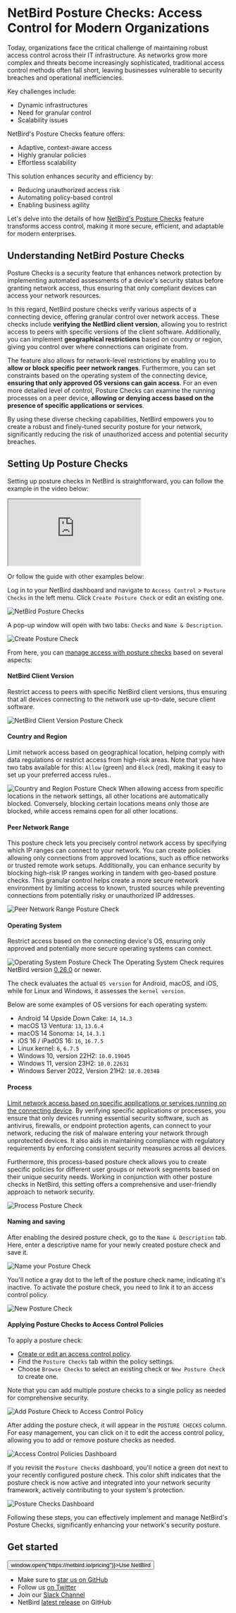 # NetBird Posture Checks: Access Control for Modern Organizations

Today, organizations face the critical challenge of maintaining robust access control across their IT infrastructure. As networks grow more complex and threats become increasingly sophisticated, traditional access control methods often fall short, leaving businesses vulnerable to security breaches and operational inefficiencies.

Key challenges include:

* Dynamic infrastructures
* Need for granular control
* Scalability issues

NetBird's Posture Checks feature offers:

* Adaptive, context-aware access
* Highly granular policies
* Effortless scalability

This solution enhances security and efficiency by:

* Reducing unauthorized access risk
* Automating policy-based control
* Enabling business agility

Let's delve into the details of how [NetBird's Posture Checks](https://docs.netbird.io/how-to/manage-posture-checks) feature transforms access control, making it more secure, efficient, and adaptable for modern enterprises.

## Understanding NetBird Posture Checks

Posture Checks is a security feature that enhances network protection by implementing automated assessments of a device's security status before granting network access, thus ensuring that only compliant devices can access your network resources.

In this regard, NetBird posture checks verify various aspects of a connecting device, offering granular control over network access. These checks include **verifying the NetBird client version**, allowing you to restrict access to peers with specific versions of the client software. Additionally, you can implement **geographical restrictions** based on country or region, giving you control over where connections can originate from.

The feature also allows for network-level restrictions by enabling you to **allow or block specific peer network ranges**. Furthermore, you can set constraints based on the operating system of the connecting device, **ensuring that only approved OS versions can gain access**. For an even more detailed level of control, Posture Checks can examine the running processes on a peer device, **allowing or denying access based on the presence of specific applications or services**.

By using these diverse checking capabilities, NetBird empowers you to create a robust and finely-tuned security posture for your network, significantly reducing the risk of unauthorized access and potential security breaches.

## Setting Up Posture Checks

Setting up posture checks in NetBird is straightforward, you can follow the example in the video below:
<div className="videowrapperadjusted" >
    <iframe  src="https://www.youtube.com/embed/-KlJUBuZrpo" allow="fullscreen;"></iframe>
</div>

Or follow the guide with other examples below:

Log in to your NetBird dashboard and navigate to `Access Control` > `Posture Checks` in the left menu. Click `Create Posture Check` or edit an existing one.

![NetBird Posture Checks](/docs-static/img/how-to-guides/posture-checks/posture-checks-01.png)

A pop-up window will open with two tabs: `Checks` and `Name & Description`.

![Create Posture Check](/docs-static/img/how-to-guides/posture-checks/posture-checks-02.png)

From here, you can [manage access with posture checks](https://docs.netbird.io/how-to/manage-posture-checks) based on several aspects:

#### NetBird Client Version
Restrict access to peers with specific NetBird client versions, thus ensuring that all devices connecting to the network use up-to-date, secure client software.

![NetBird Client Version Posture Check](/docs-static/img/how-to-guides/posture-checks/posture-checks-03.png)

#### Country and Region
Limit network access based on geographical location, helping comply with data regulations or restrict access from high-risk areas. Note that you have two tabs available for this: `Allow` (green) and `Block` (red), making it easy to set up your preferred access rules..

![Country and Region Posture Check](/docs-static/img/how-to-guides/posture-checks/posture-checks-04.png)
<Note>
    When allowing access from specific locations in the network settings, all other locations are automatically blocked. Conversely, blocking certain locations means only those are blocked, while access remains open for all other locations.
</Note>
#### Peer Network Range
This posture check lets you precisely control network access by specifying which IP ranges can connect to your network. You can create policies allowing only connections from approved locations, such as office networks or trusted remote work setups. Additionally, you can enhance security by blocking high-risk IP ranges working in tandem with geo-based posture checks. This granular control helps create a more secure network environment by limiting access to known, trusted sources while preventing connections from potentially risky or unauthorized IP addresses.

![Peer Network Range Posture Check](/docs-static/img/how-to-guides/posture-checks/posture-checks-05.png)

#### Operating System
Restrict access based on the connecting device's OS, ensuring only approved and potentially more secure operating systems can connect.

![Operating System Posture Check](/docs-static/img/how-to-guides/posture-checks/posture-checks-06.png)
<Note>
    The Operating System Check requires NetBird version [0.26.0](https://github.com/netbirdio/netbird/releases) or newer.
</Note>

The check evaluates the actual `OS version` for Android, macOS, and iOS, while for Linux and Windows, it assesses the `kernel version`.

Below are some examples of OS versions for each operating system:

* Android 14 Upside Down Cake: `14`, `14.3`
* macOS 13	Ventura: `13`, `13.6.4`
* macOS 14 Sonoma: `14`, `14.3.1`
* iOS 16 / iPadOS 16: `16`, `16.7.5`
* Linux kernel: `6`, `6.7.5`
* Windows 10, version 22H2: `10.0.19045`
* Windows 11, version 23H2: `10.0.22631`
* Windows Server 2022, Version 21H2: `10.0.20348`

#### Process
[Limit network access based on specific applications or services running on the connecting device](https://netbird.io/knowledge-hub/limit-network-access-based-on-running-processes). By verifying specific applications or processes, you ensure that only devices running essential security software, such as antivirus, firewalls, or endpoint protection agents, can connect to your network, reducing the risk of malware entering your network through unprotected devices. It also aids in maintaining compliance with regulatory requirements by enforcing consistent security measures across all devices.

Furthermore, this process-based posture check allows you to create specific policies for different user groups or network segments based on their unique security needs. Working in conjunction with other posture checks in NetBird, this setting offers a comprehensive and user-friendly approach to network security.

![Process Posture Check](/docs-static/img/how-to-guides/posture-checks/posture-checks-07.png)

#### Naming and saving
After enabling the desired posture check, go to the `Name & Description` tab. Here, enter a descriptive name for your newly created posture check and save it.

![Name your Posture Check](/docs-static/img/how-to-guides/posture-checks/posture-checks-08.png)

You'll notice a gray dot to the left of the posture check name, indicating it's inactive. To activate the posture check, you need to link it to an access control policy. 

![New Posture Check](/docs-static/img/how-to-guides/posture-checks/posture-checks-09.png)

#### Applying Posture Checks to Access Control Policies

To apply a posture check:

* [Create or edit an access control policy](https://docs.netbird.io/how-to/manage-network-access).
* Find the `Posture Checks` tab within the policy settings.
* Choose `Browse Checks` to select an existing check or `New Posture Check` to create one.

Note that you can add multiple posture checks to a single policy as needed for comprehensive security.

![Add Posture Check to Access Control Policy](/docs-static/img/how-to-guides/posture-checks/posture-checks-10.png)

After adding the posture check, it will appear in the `POSTURE CHECKS` column. For easy management, you can click on it to edit the access control policy, allowing you to add or remove posture checks as needed.

![Access Control Policies Dashboard](/docs-static/img/how-to-guides/posture-checks/posture-checks-11.png)

If you revisit the `Posture Checks` dashboard, you'll notice a green dot next to your recently configured posture check. This color shift indicates that the posture check is now active and integrated into your network security framework, actively contributing to your system's protection.

![Posture Checks Dashboard](/docs-static/img/how-to-guides/posture-checks/posture-checks-12.png)

Following these steps, you can effectively implement and manage NetBird's Posture Checks, significantly enhancing your network's security posture.

## Get started
<p float="center" >
    <Button name="button" className="button-5" onClick={() => window.open("https://netbird.io/pricing")}>Use NetBird</Button>
</p>

- Make sure to [star us on GitHub](https://github.com/netbirdio/netbird)
- Follow us [on Twitter](https://twitter.com/netbird)
- Join our [Slack Channel](https://join.slack.com/t/netbirdio/shared_invite/zt-2utg2ncdz-W7LEB6toRBLE1Jca37dYpg)
- NetBird [latest release](https://github.com/netbirdio/netbird/releases) on GitHub